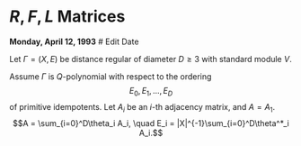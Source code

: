 # $R, F, L$ Matrices {#lec30}
**Monday, April 12, 1993** # Edit Date

Let $\Gamma = (X, E)$ be distance regular of diameter $D\geq 3$ with standard module $V$.

Assume $\Gamma$ is $Q$-polynomial with respect to the ordering
$$E_0, E_1, \ldots, E_D$$
of primitive idempotents. Let $A_i$ be an $i$-th adjacency matrix, and $A = A_1$.
$$A = \sum_{i=0}^D\theta_i A_i, \quad E_i = |X|^{-1}\sum_{i=0}^D\theta^*_i A_i.$$

